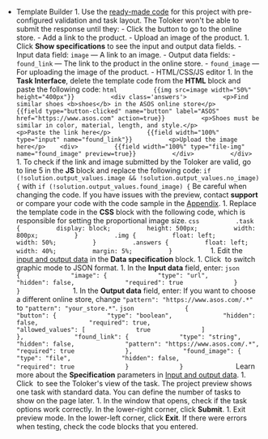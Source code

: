 - Template Builder      1. Use the [ready-made code](https://ya.cc/t/G4tBYKz63ttEYj) for this project with pre-configured validation and task layout.          The Toloker won't be able to submit the response until they:          - Click the button to go to the online store.          - Add a link to the product.          - Upload an image of the product.      1. Click **Show specifications** to see the input and output data fields.          - Input data field: `image` — A link to an image.          - Output data fields:              - `found_link` — The link to the product in the online store.              - `found_image` — For uploading the image of the product.    - HTML/CSS/JS editor      1. In the **Task Interface**, delete the template code from the **HTML** block and paste the following code:          ```html          {{img src=image width="50%" height="400px"}}          <div class='answers'>          <p>Find similar shoes <b>shoes</b> in the ASOS online store</p>          {{field type="button-clicked" name="button" label="ASOS" href="https://www.asos.com" action=true}}          <p>Shoes must be similar in color, material, length, and style.</p>          <p>Paste the link here</p>          {{field width="100%" type="input" name="found_link"}}          <p>Upload the image here</p>    <div>          {{field width="100%" type="file-img" name="found_image" preview=true}}          </div>          </div>          ```      1. To check if the link and image submitted by the Toloker are valid, go to line 5 in the **JS** block and replace the following code:          `if (!solution.output_values.image && !solution.output_values.no_image) {`          with          `if (!solution.output_values.found_image) {`          <Note mode="warning" title="Warning">          Be careful when changing the code. If you have issues with the preview, contact **support** or compare your code with the code sample in the [Appendix](/docs-new/tutorials/appendix-expanded-code).          </Note>      1. Replace the template code in the **CSS** block with the following code, which is responsible for setting the proportional image size.          ```css          .task {          display: block;          height: 500px;          width: 800px;          }          .img {          float: left;          width: 50%;          }          .answers {          float: left;          width: 40%;          margin: 5%;          }          ```      1. Edit the [input and output data](https://toloka.ai/en/docs/glossary#input-output-data) in the **Data specification** block.          1. Click <img src="https://tlk-infra-front.azureedge.net/portal-static/uploaded/images/1675425185879/1675425185879_original_svg.svg" alt="" /> to switch graphic mode to JSON format.          1. In the **Input data** field, enter:              ```json              {              "image": {              "type": "url",              "hidden": false,              "required": true              }              }              ```          1. In the **Output data** field, enter:              <Note mode="note" title="Note">              If you want to choose a different online store, change `"pattern": "https://www.asos.com/.*"` to `"pattern": "your_store.*"`.              </Note>              ```json              {              "button": {              "type": "boolean",              "hidden": false,              "required": true,              "allowed_values": [              true              ]              },              "found_link": {              "type": "string",              "hidden": false,              "pattern": "https://www.asos.com/.*",              "required": true              },              "found_image": {              "type": "file",              "hidden": false,              "required": true              }              }              ```              Learn more about the **Specification** parameters in [Input and output data](https://toloka.ai/en/docs/guide/concepts/incoming).          1. Click <img src="https://tlk-infra-front.azureedge.net/portal-static/uploaded/images/1675425176321/1675425176321_original_svg.svg" alt="" /> to see the Toloker's view of the task.              <Note mode="note" title="Note">              The project preview shows one task with standard data. You can define the number of tasks to show on the page later.              </Note>          1. In the window that opens, check if the task options work correctly. In the lower-right corner, click **Submit**.          1. Exit preview mode.              In the lower-left corner, click **Exit**. If there were errors when testing, check the code blocks that you entered.
